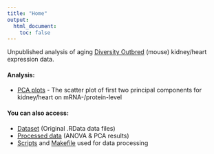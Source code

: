 ```yaml
---
title: "Home"
output:
  html_document:
    toc: false
---
```


Unpublished analysis of aging [Diversity Outbred](https://www.jax.org/strain/009376) (mouse) kidney/heart expression data.

#### Analysis:

* [PCA plots](pca.html) - The scatter plot of first two principal components for kidney/heart on mRNA-/protein-level

#### You can also access:

* [Dataset](https://github.com/simecek/TheAgingProteome/tree/master/data) (Original .RData data files)
* [Processed data](https://github.com/simecek/TheAgingProteome/tree/master/output) (ANOVA & PCA results)
* [Scripts](https://github.com/simecek/TheAgingProteome/tree/master/code) and [Makefile](https://github.com/simecek/TheAgingProteome/blob/master/Makefile) used for data processing